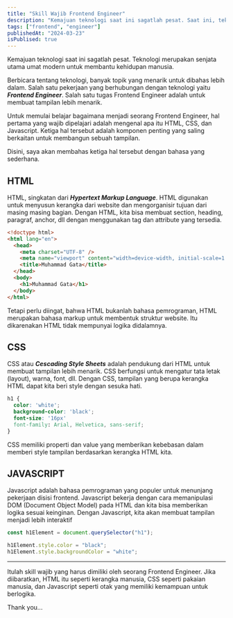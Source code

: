 ```yaml
---
title: "Skill Wajib Frontend Engineer"
description: "Kemajuan teknologi saat ini sagatlah pesat. Saat ini, teknologi merupakan tonggak kehidupan modern karena kemudahannya dalam membantu kehidupan manusia."
tags: ["frontend", "engineer"]
publishedAt: "2024-03-23"
isPublised: true
---
```


Kemajuan teknologi saat ini sagatlah pesat. Teknologi merupakan senjata utama umat modern untuk membantu kehidupan manusia.

Berbicara tentang teknologi, banyak topik yang menarik untuk dibahas lebih dalam. Salah satu pekerjaan yang berhubungan dengan teknologi yaitu **_Frontend Engineer_**. Salah satu tugas Frontend Engineer adalah untuk membuat tampilan lebih menarik.

Untuk memulai belajar bagaimana menjadi seorang Frontend Engineer, hal pertama yang wajib dipelajari adalah mengenal apa itu HTML, CSS, dan Javascript. Ketiga hal tersebut adalah komponen penting yang saling berkaitan untuk membangun sebuah tampilan.

Disini, saya akan membahas ketiga hal tersebut dengan bahasa yang sederhana.

## HTML

HTML, singkatan dari **_Hypertext Markup Language_**. HTML digunakan untuk menyusun kerangka dari website dan mengorganisir tujuan dari masing masing bagian. Dengan HTML, kita bisa membuat section, heading, paragraf, anchor, dll dengan menggunakan tag dan attribute yang tersedia.

```html title="index.html"
<!doctype html>
<html lang="en">
  <head>
    <meta charset="UTF-8" />
    <meta name="viewport" content="width=device-width, initial-scale=1.0" />
    <title>Muhammad Gata</title>
  </head>
  <body>
    <h1>Muhammad Gata</h1>
  </body>
</html>
```

Tetapi perlu diingat, bahwa HTML bukanlah bahasa pemrograman, HTML merupakan bahasa markup untuk membentuk struktur website. Itu dikarenakan HTML tidak mempunyai logika didalamnya.

## CSS

CSS atau **_Cescading Style Sheets_** adalah pendukung dari HTML untuk membuat tampilan lebih menarik. CSS berfungsi untuk mengatur tata letak (layout), warna, font, dll. Dengan CSS, tampilan yang berupa kerangka HTML dapat kita beri style dengan sesuka hati.

```css title="style.css"
h1 {
  color: 'white';
  background-color: 'black';
  font-size: '16px'
  font-family: Arial, Helvetica, sans-serif;
}
```

CSS memiliki properti dan value yang memberikan kebebasan dalam memberi style tampilan berdasarkan kerangka HTML kita.

## JAVASCRIPT

Javascript adalah bahasa pemrograman yang populer untuk menunjang pekerjaan disisi frontend. Javascript bekerja dengan cara memanipulasi DOM (Document Object Model) pada HTML dan kita bisa memberikan logika sesuai keinginan. Dengan Javascript, kita akan membuat tampilan menjadi lebih interaktif

```js showLineNumbers title="script.js"
const h1Element = document.querySelector("h1");

h1Element.style.color = "black";
h1Element.style.backgroundColor = "white";
```

---

Itulah skill wajib yang harus dimiliki oleh seorang Frontend Engineer. Jika diibaratkan, HTML itu seperti kerangka manusia, CSS seperti pakaian manusia, dan Javascript seperti otak yang memiliki kemampuan untuk berlogika.

Thank you...
